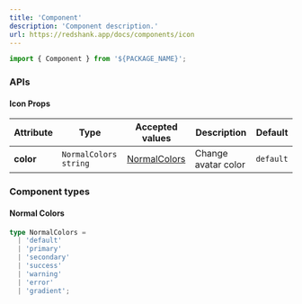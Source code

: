 ```yaml
---
title: 'Component'
description: 'Component description.'
url: https://redshank.app/docs/components/icon
---
```


```jsx
import { Component } from '${PACKAGE_NAME}';
```

<Spacer y={2} />

<Playground
  title="Component"
  desc="You can display an icon with just text or image"
  files={iconContent.initial}
/>

<Spacer y={3} />

### APIs

<Spacer y={2} />

#### Icon Props

| Attribute | Type                    | Accepted values                | Description         | Default   |
|-----------|-------------------------|--------------------------------|---------------------|-----------|
| **color** | `NormalColors` `string` | [NormalColors](#normal-colors) | Change avatar color | `default` |

<Spacer y={2} />

### Component types

<Spacer y={1} />

#### Normal Colors

```ts
type NormalColors =
  | 'default'
  | 'primary'
  | 'secondary'
  | 'success'
  | 'warning'
  | 'error'
  | 'gradient';
```

